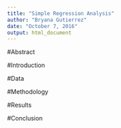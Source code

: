 ---
title: "Simple Regression Analysis"
author: "Bryana Gutierrez"
date: "October 7, 2016"
output: html_document
---

#Abstract 

#Introduction

#Data

#Methodology 

#Results 

#Conclusion